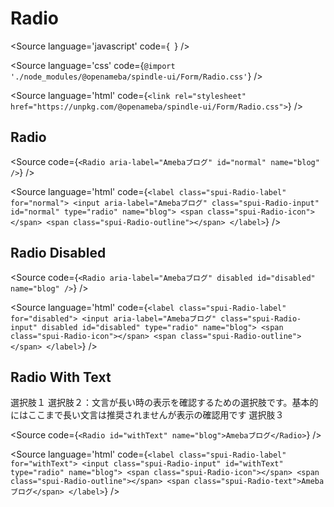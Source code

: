 
# Radio

<Meta title="Form/Radio" component={Radio} />

<Source
  language='javascript'
  code={`
  `}
/>

<Source
  language='css'
  code={`@import './node_modules/@openameba/spindle-ui/Form/Radio.css'`}
/>

<Source
  language='html'
  code={`<link rel="stylesheet" href="https://unpkg.com/@openameba/spindle-ui/Form/Radio.css">`}
/>

## Radio

<Preview withSource="open">
  <Story name="Radio">
    <Radio aria-label="Amebaブログ" id="normal" name="blog" {...actions('onClick', 'onChange', 'onInput', 'onFocus', 'onBlur')} />
  </Story>
</Preview>

<Source
  code={`
<Radio aria-label="Amebaブログ" id="normal" name="blog" />
  `}
/>

<Source
  language='html'
  code={`
<label class="spui-Radio-label" for="normal">
  <input aria-label="Amebaブログ" class="spui-Radio-input" id="normal" type="radio" name="blog">
  <span class="spui-Radio-icon"></span>
  <span class="spui-Radio-outline"></span>
</label>
  `}
/>

## Radio Disabled

<Preview withSource="open">
  <Story name="Radio Disabled">
    <Radio aria-label="Amebaブログ" disabled id="disabled" name="blog" />
  </Story>
</Preview>

<Source
  code={`
<Radio aria-label="Amebaブログ" disabled id="disabled" name="blog" />
  `}
/>

<Source
  language='html'
  code={`
<label class="spui-Radio-label" for="disabled">
  <input aria-label="Amebaブログ" class="spui-Radio-input" disabled id="disabled" type="radio" name="blog">
  <span class="spui-Radio-icon"></span>
  <span class="spui-Radio-outline"></span>
</label>
  `}
/>

## Radio With Text

<Preview withSource="open">
  <Story name="Radio With Text">
    <div style={{ display: 'flex', gap: '20px', flexDirection: 'column' }}>
      <Radio id="withText1" name="select" {...actions('onClick', 'onChange', 'onInput', 'onFocus', 'onBlur')}>選択肢１</Radio>
      <Radio id="withText2" name="select" {...actions('onClick', 'onChange', 'onInput', 'onFocus', 'onBlur')}>選択肢２：文言が長い時の表示を確認するための選択肢です。基本的にはここまで長い文言は推奨されませんが表示の確認用です</Radio>
      <Radio id="withText3" name="select" {...actions('onClick', 'onChange', 'onInput', 'onFocus', 'onBlur')}>選択肢３</Radio>
    </div>
  </Story>
</Preview>

<Source
  code={`
<Radio id="withText" name="blog">Amebaブログ</Radio>
  `}
/>

<Source
  language='html'
  code={`
<label class="spui-Radio-label" for="withText">
  <input class="spui-Radio-input" id="withText" type="radio" name="blog">
  <span class="spui-Radio-icon"></span>
  <span class="spui-Radio-outline"></span>
  <span class="spui-Radio-text">Amebaブログ</span>
</label>
  `}
/>
